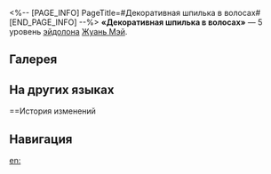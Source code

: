 <%-- [PAGE_INFO]
PageTitle=#Декоративная шпилька в волосах#
[END_PAGE_INFO] --%>
{{Эйдолон Инфобокс
|Название         = Декоративная шпилька в волосах
|Изображение      = Эйдолон Декоративная шпилька в волосах.png
|Персонаж         = Жуань Мэй
|Уровень          = 5
|Длительность     = 
|Описание         = Уровень навыка повышается на 2, максимальный уровень - 15. Уровень базовой атаки повышается на 1, максимальный уровень - 10.
|Свойство1        = 
|Масштабирование1 = 
}}
'''«Декоративная шпилька в волосах»''' — 5 уровень [[эйдолон]]а [[Жуань Мэй]].

==Галерея==
{{Галерея|position=left|captionalign=center
|Персонаж Жуань Мэй Эйдолон 5.png|Осколок Эйдолона
}}

==На других языках==
{{На других языках
|en   = Languid Barrette
|zhs  = 手弄慵鬟玲珑钗
|zht  = 手弄慵鬟玲瓏釵
|ja   = {{Rubi|気怠|けだる}}く{{Rubi|弄|いじ}}る{{Rubi|玲瓏釵|れいろうさい}}
|ko   = 비녀로 단정히 다듬은 머리
|es   = Horquilla de fabricación exquisita
|fr   = Barrette de languissement
|ru   = Декоративная шпилька в волосах
|th   = Languid Barrette
|vi   = Trâm Cài Buông Lơi
|de   = Haarnadel des trägen Handwerkers
|id   = Languid Barrette
|pt   = Presilha Lânguida
}}

==История изменений
{{История изменений|3.5}}

==Навигация==
{{Навык Навбокс|Жуань Мэй}}

[[en:]]